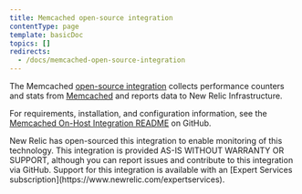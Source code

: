 ```yaml
---
title: Memcached open-source integration
contentType: page
template: basicDoc
topics: []
redirects:
  - /docs/memcached-open-source-integration
---
```


The Memcached [open-source integration](/docs/integrations/new-relic-integrations/getting-started/introduction-infrastructure-integrations) collects performance counters and stats from [Memcached](https://memcached.org/) and reports data to New Relic Infrastructure.

For requirements, installation, and configuration information, see the [Memcached On-Host Integration README](https://github.com/newrelic/nri-memcached) on GitHub.

<Callout variant="important">
  New Relic has open-sourced this integration to enable monitoring of this technology. This integration is provided AS-IS WITHOUT WARRANTY OR SUPPORT, although you can report issues and contribute to this integration via GitHub. Support for this integration is available with an [Expert Services subscription](https://www.newrelic.com/expertservices).
</Callout>
